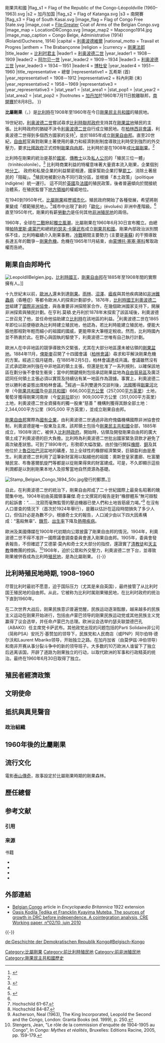{{Infobox Former Country
|native_name            = Congo Belge（法語）<br />Belgisch Congo（荷蘭語）
|conventional_long_name = 比屬剛果
|common_name            = 剛果
|continent              = 非洲
|region                 = 剛果
|country                = 剛果民主共和國
|status                 = 殖民地
|empire                 = 比利時
|government_type        = 
|year_start             = 
|year_end               = 
|event_start            =比利時吞併 
|date_start             = 1908年11月15日
|event_end              = 宣布獨立
|date_end               = 1960年6月30日
|event_post             = 
|date_post              = 
|p1                     = 剛果自由邦
|flag_p1                = Flag of Congo Free State.svg
|s1                     = 刚果共和国 (利奥波德维尔){{!}}剛果共和國 
|flag_s1                = Flag of the Republic of the Congo-Léopoldville (1960–1963).svg
|s2                     = 加丹加国
|flag_s2                = Flag of Katanga.svg
|s3                     = 南開賽
|flag_s3                = Flag of South Kasai.svg
|image_flag             = Flag of Congo Free State.svg
|image_coat             = File:Greater Coat of Arms of the Belgian Congo.svg
|image_map              = LocationDRCongo.svg
|image_map2             = Mapcongo1914.jpg
|image_map_caption      = Congo Belge, Administrative (1914) (Roland/Duchesne, 1914)
|capital                = [[利奧波德維爾|利奧波德維爾]]
|national_motto         = Travail et Progres
|anthem                 = The Brabançonne
|religion               = 
|currency               = [[剛果法郎|剛果法郎]]
|title_leader           = [[比利时君主列表|比利时君主]]
|leader1                = [[利奥波德二世_(比利时)|利奥波德二世]]
|year_leader1           = 1908－1909 
|leader2                = [[阿尔贝一世_(比利时)|阿尔贝一世]]
|year_leader2           = 1909－1934 
|leader3                = [[利奥波德三世_(比利时)|利奥波德三世]]
|year_leader3           = 1934－1951
|leader4                = [[博杜安_(比利时国王)|博杜安]]
|year_leader4           = 1951－1960
|title_representative   = 總督
|representative1        = 瓦希斯 (首) 
|year_representative1   = 1908－1912
|representative2        = 科內利斯 (末) 
|year_representative2   = 1958－1969
|representative3        =  
|year_representative3   = 
|stat_year1             = 
|stat_area1             = 
|stat_pop1              = 
|stat_year2             = 
|stat_area2             = 
|stat_pop2              = 
|footnotes              = [[加丹加|加丹加]]於1960年7月11日脫離聯邦，[[南開賽|南開賽]]於8月8日。
}}

'''比屬剛果'''（{{lang-fr|Congo belge}}，{{lang-nl|Belgisch-Congo}}）是[[比利時|比利時]]在1908年至1960年在今日[[剛果民主共和國|剛果民主共和國]]的殖民地。

19世紀初，[[利奥波德二世_(比利时)|利奥波德二世]]嘗試尋求[[比利時聯邦政府|比利時聯邦政府]]支持其在[[刚果盆地|剛果盆地]]殖民的主張。比利時政府的猶疑不決令[[利奥波德二世_(比利时)|利奥波德二世]]自行成立殖民地。在[[柏林西非會議|柏林西非會議]]，利奥波德二世得到多個西方國家的支持<ref name=":0">{{Cite book|title=The Scramble for Africa: the White Man's Conquest of the Dark Continent from 1876 to 1912 (13th ed.)|last=Pakenham|first=Thomas|year=1992|isbn=978-0-349-10449-2|pages=588-589}}</ref>，並於1885年成立[[剛果自由邦|剛果自由邦]]。直至20世紀，[[剛果自由邦|自由邦]]官員對剛果土著使用的暴力和經濟剝削制度導致比利時受到強烈的外交壓力，要求[[比利時聯邦政府|比國政府]]正式控制[[剛果自由邦|剛果自由邦]]，比利時於是在1908年成[[比屬剛果|比屬剛果]]。<ref name=":0" />

比利時在剛果的統治是基於[[國家|國家]]、[[传教士|傳教士]]以及[[私人公司|私人公司]]的「殖民三位一體」（trinitécolonile）。<ref name=":1">{{Cite book|title=The Congo Wars: Conflict, Myth and Reality (2nd ed.)|last=Turner|first=Thomas|isbn=978-1-84277-688-9}}</ref> 比利時商業利益的特權意味著大量資本流入剛果，企業個別地[[分工|分工]]。 政府和私營企業的利益緊密相連，國家幫助企業打擊[[罷工|罷工]]、消除土著居民的「阻礙」。<ref name=":1" />殖民地被劃分為不同行政分區，並根據「本土政策」（politique indigène）統一運行。 這不同於[[大英帝国|英國]]及[[法蘭西殖民帝國|法國]]的殖民政策，後者普遍傾向於間接統治體系，在殖民監督下[[領袖|地方領袖]]的權威地位。

在1940到1950年代，[[比屬剛果|比屬剛果]]經歷[[城市化|城市化]]。殖民政府開始了各種發展，希望將剛果變成「模範殖民地」。<ref name=":2">{{Cite book|title=The Making of Contemporary Africa: The Development of African Society since 1800 (2nd ed.)|last=Freund|first=Bill|isbn=978-0-333-69872-3.}}</ref>城市中出現了新的「[[歐洲化|歐化]]」(évolués) 非洲中產階級。<ref name=":2" />直至1950年代，剛果的有薪[[劳动力|勞動力]]是任何其他[[非洲殖民地|非洲殖民地]]的兩倍。

1960年，全球在[[第二次世界大战|二戰]]掀起[[去殖民化|獨立風潮]]，比屬剛果在1960年6月30日宣布獨立。由總理[[帕特里斯·卢蒙巴|帕特里斯·盧蒙巴]]和總統[[约瑟夫·卡萨武布|約瑟夫·卡薩武布]]成立[[刚果共和国（利奥波德维尔）|剛果共和國]]。剛果內部政治派別關係不佳，比利時繼續介入剛果事務，[[冷战|冷戰]]期間主要勢力 (主要是[[美国|美]][[苏联|蘇]]) 的干預導致長達五年的戰爭－[[刚果危机|剛果危機]]。危機在1965年11月結束，由[[蒙博托·塞塞·塞科|蒙博托·塞塞·塞科]]奪取政權而告終。

==剛果自由邦時代==
[[File:LeopoldIIBelgien.jpg|thumb]]，[[比利時國王|比利時國王]]，[[剛果自由邦|剛果自由邦]]在1885年至1908年間的實際擁有人。]]
{{Main|剛果自由邦}}

十九世紀末以前，[[歐洲人|歐洲人]]還未到達[[剛果|剛果]]。[[雨林|雨林]]、[[沼澤|沼澤]]、[[瘧疾|瘧疾]]與其他疾病諸如[[非洲錐蟲病|非洲錐蟲病]]（昏睡症）等都令歐洲人的探索計劃卻步。1876年，[[比利時國王|比利時國王]][[利奧波德二世|利奧波德二世]]組建了[[國際非洲協會|國際非洲協會]]，與各重要非洲探險家合作，在幾個歐洲國家支持下，開展非洲探索與殖民計劃。在亨利.莫頓.史丹利於1878年末探索了該區域後，利奧波德二世召見了他，並任命他協助建立[[比利時|比利時]]在該地區的利益。<ref name = Hoch61_67>Hochschild 61–67.</ref>利奧波德二世在1865年即位以前便極欲為比利時建立殖民地，他認為，若比利時能建立殖民地，便能大振他那相對年輕而細小的祖國的國威，更能帶來大筆穩定稅收。然而，比利時國內並不熱衷於此。在野心與固執的驅使下，利奧波德二世唯有自己執行計劃。

歐洲人在中非地區的競爭導致外交緊張，尤其在大部分地區還未被佔領的[[剛果盆地|剛果盆地]]。1884年11月，[[俾斯麥|俾斯麥]]召開了十四國會議（[[柏林會議|柏林會議]]）尋求和平解決剛果危機的方案。經過三個月磋商，在1885年2月5日，柏林會議達成共識。會議雖然沒有正式承認歐洲列強在中非地區的領土主張，但還是批准了一系列規則，以確保該地區在劃分後不會發生衝突；當中的關鍵規則包括承認剛果盆地為[[自由貿易區|自由貿易區]]及廣泛認同任何領土主張必須以實質及持續佔有某一地區作為證據。事實上，利奧波德二世以勝利者姿態出席柏林會議。<ref name = Hoch84_87>Hochschild 84–87.</ref>經過一系列雙邊外交談判後，[[法國|法國]]獲得[[剛果河|剛果河]]北岸（今[[剛果共和國|剛果共和國]]及[[中非共和國|中非共和國]]）666,000[[平方公里|平方公里]]（257,000[[平方英里|平方英里]]）土地，葡萄牙獲得剛果河南岸（今[[安哥拉|安哥拉]]部分）909,000平方公里（351,000平方英里）土地，利奧波德二世全資擁有的獨一股東“慈善＂機構則獲得其餘全部土地：2,344,000平方公里（905,000 平方英里），並成立剛果自由邦。

[[剛果自由邦|剛果自由邦]]實際為[[國有企業|國有企業]]，由利奧波德二世通過非政府傀儡機構國際非洲協會控制，利奧波德是唯一股東及主席。該邦領土包括今[[剛果民主共和國|剛果民主共和國]]全部，1885年成立，1908年消亡，被併入[[比利時政府|比利時政府]]。開始時，佔領及開發剛果自由邦的廣大領土成了利奧波德的巨大負擔。比利時為利奧波德二世批出國家緊急貸款才避免了兩次破產狀態。可到了1890年代，形勢即大幅改變。由於強行開採[[橡膠|橡膠]]、[[銅|銅]]及其他位於上[[魯亞拉巴河|魯亞拉巴河]]盆地的礦產，加上全球性的橡膠經濟繁榮，巨額盈利由是產生。利奧波德二世利用了這筆新財富用以點綴他的祖國：奧斯登皇家畫廊、杜富蘭殖民宮、布魯塞爾凱旋門等都是以從剛果得來的財富建成。可是，不久即顯示這些利潤都是以剝削剛果本地人及掠奪當地自然資源為基礎。

[[File:Stamp_Belgian_Congo_1894_50c.jpg|thumb]]發行的郵票。]]

自此，在利奧波德二世的統治下，剛果自由邦成了二十世紀國際上最臭名昭著的醜聞集中地。1904年初由英國領事羅傑.奇士文撰寫的報告是對“橡膠體系”無可辯駁的起訴書：“……沈寂而毫無監管的壓迫機器已使人們和土地皆筋疲力竭。”<ref>Ascherson, Neal (1963), The King Incorporated, Leopold the Second and the Congo, London: Granta Books (ed. 1999), p. 250.</ref> 在沒有人口普查的情況下（首次於1924年舉行），是難以估計在這段時間損失了多少人口，但估計必是為數不少。根據奇士文的報告，人口減少由以下四大因素構成：“濫殺無辜”、[[饑荒|饑荒]]、[[出生率|出生率]]下降及[[熱帶疾病|熱帶疾病]]。

歐洲及美國傳媒在1900年代初期向公眾披露了剛果自由邦的情況。1904年，利奧波德二世不得不准許一國際議會調查委員會進入剛果自由邦。1905年，委員會發表報告，不但確認了艾德蒙·莫內和奇士文大部分的指控，還證實了[[清教徒|清教徒]]和[[天主教|天主教]]傳教團的控訴。<ref>Stengers, Jean, "Le rôle de la commission d'enquête de 1904-1905 au Congo", In ''Congo: Mythes et réalités'', Bruxelles: Editions Racine, 2005, pp. 159-179.</ref>1908年，迫於公眾和外交壓力，利奧波德二世下台，並導致剛果被併吞成為比利時[[殖民地|殖民地]]，是為比屬剛果。
{{-}}

==比利時殖民地時期, 1908–1960==
尽管比利时最初不愿意，迫于国际压力（尤其是来自英国），最终接管了从比利时国王殖民地的自由邦。从此，它被称为比利时属刚果殖民地，在比利时政府的统治下直到1960年。

在二次世界大战后，刚果民族意识普遍觉醒，民族运动逐渐酝酿，越来越多的民族主义运动在刚果开始进行，包括由卢蒙巴领导的刚果民族运动党或其他民族主义党赢得了议会选举，并任命卢蒙巴为总理。欧洲议会选举约瑟夫联盟德巴孔（ABAKO）任主席党卡萨武布。其他政党出现的问题包括的Parti Solidaire非公司（简称PSA）安托万·基赞加的领导下，民族党和人民商店（或PNP）阿尔伯特·德尔沃和Laurent Mbariko领导，开始独立之路。在加丹加省（由莫伊兹·冲伯领导）和南非开赛从事分裂斗争中的新的领导班子。大多数的10万欧洲人谁留下了独立后逃离该国，开辟了道路为刚果独立的行动，以取代欧洲的军事和行政精英的统治。最终在1960年6月30日取得了独立。

==殖民者經濟政策==

==文明使命==

==抵抗與異見聲音==

===政治組織===

==1960年後的比屬剛果==
{{Main|刚果共和国（利奥波德维尔）|薩伊}}

==流行文化==

電影[[泰山傳奇_(電影)|泰山傳奇]]，故事設定於比屬剛果時期的剛果森林。

==歷任總督==

== 参考文献 ==
=== 引用 ===
{{Reflist}}

=== 来源 ===
{{refbegin}}
; 书籍
*{{Cite book|first=Adam|last=Hochschild|title=[[King_Leopold's_Ghost|King Leopold's Ghost : A Story of Greed, Terror, and Heroism in Colonial Africa]]|isbn=978-0-618-00190-3|publisher=Houghton Mifflin Company|place=Boston|edition=Mariner Books|year=2005}}
*{{Cite book|first=Isidore|last=Ndaywel è Nziem|title=Histoire générale du Congo|publisher=De Boeck & Larcier|place=Paris and Brussels|year=1998}}
*{{Cite book|first=Jean|last=Stengers|title=Congo, Mythes et réalités|publisher=Editions Racines|place=Brussels|year=2005}}
*{{Cite book|first=David|last=Van Reybrouck|title=Congo, Een geschiedenis|publisher=De Bezige Bij|place=Amsterdam|year=2010}}
{{refend}}

==外部連結==
*[https://web.archive.org/web/20110511181227/http://www.1911encyclopedia.org/Belgian_Congo_(addition) Belgian Congo] article in ''Encyclopædia Britannica'' 1922 extension
*[https://web.archive.org/web/20110512004925/http://congoeconomie.org/growth%20accounting%20%20drc%20version%20WP-DT2-2010.pdf Oasis Kodila Tedika et Francklin Kyayima Muteba, The sources of growth in DRC before independence. A cointegration analysis, CRE Working paper, n°02/10, juin 2010]

{{-}}

[[Category:比屬剛果|Category:比屬剛果]]
[[Category:前比利時殖民地|Category:前比利時殖民地]]
[[Category:前非洲殖民地|Category:前非洲殖民地]]
[[Category:剛果民主共和國歷史|Category:剛果民主共和國歷史]]

[[de:Geschichte_der_Demokratischen_Republik_Kongo#Belgisch-Kongo|de:Geschichte der Demokratischen Republik Kongo#Belgisch-Kongo]]
